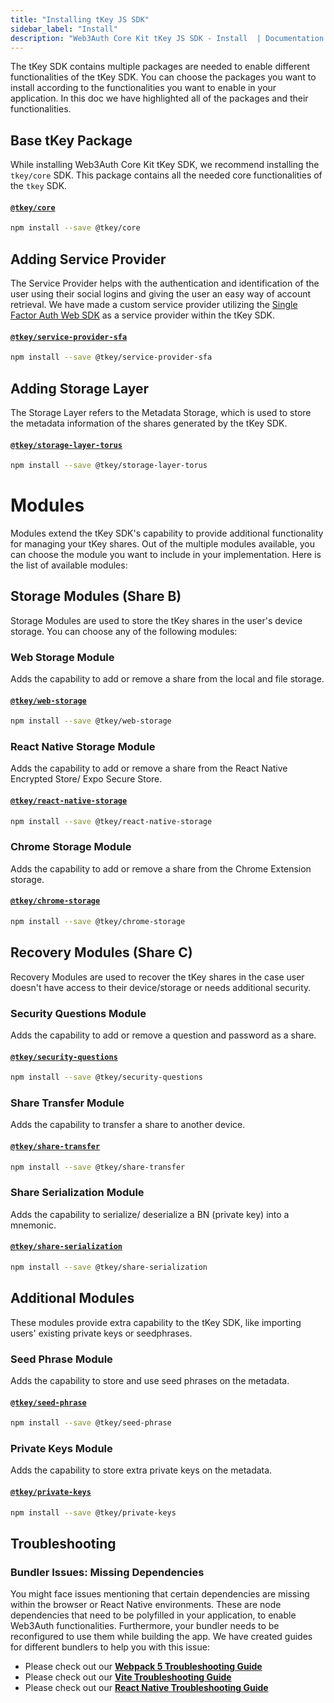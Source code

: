 ```yaml
---
title: "Installing tKey JS SDK"
sidebar_label: "Install"
description: "Web3Auth Core Kit tKey JS SDK - Install  | Documentation - Web3Auth"
---
```


The tKey SDK contains multiple packages are needed to enable different functionalities of the tKey
SDK. You can choose the packages you want to install according to the functionalities you want to
enable in your application. In this doc we have highlighted all of the packages and their
functionalities.

## Base tKey Package

While installing Web3Auth Core Kit tKey SDK, we recommend installing the `tkey/core` SDK. This
package contains all the needed core functionalities of the `tkey` SDK.

#### [`@tkey/core`](https://www.npmjs.com/package/@tkey/core)

```bash npm2yarn
npm install --save @tkey/core
```

## Adding Service Provider

The Service Provider helps with the authentication and identification of the user using their social
logins and giving the user an easy way of account retrieval. We have made a custom service provider
utilizing the [Single Factor Auth Web SDK](/sdk/core-kit/sfa-web/) as a service provider within the
tKey SDK.

#### [`@tkey/service-provider-sfa`](https://www.npmjs.com/package/@tkey/service-provider-sfa)

```bash npm2yarn
npm install --save @tkey/service-provider-sfa
```

## Adding Storage Layer

The Storage Layer refers to the Metadata Storage, which is used to store the metadata information of
the shares generated by the tKey SDK.

#### [`@tkey/storage-layer-torus`](https://www.npmjs.com/package/@tkey/storage-layer-torus)

```bash npm2yarn
npm install --save @tkey/storage-layer-torus
```

# Modules

Modules extend the tKey SDK's capability to provide additional functionality for managing your tKey
shares. Out of the multiple modules available, you can choose the module you want to include in your
implementation. Here is the list of available modules:

## Storage Modules (Share B)

Storage Modules are used to store the tKey shares in the user's device storage. You can choose any
of the following modules:

### Web Storage Module

Adds the capability to add or remove a share from the local and file storage.

#### [`@tkey/web-storage`](https://www.npmjs.com/package/@tkey/web-storage)

```bash npm2yarn
npm install --save @tkey/web-storage
```

### React Native Storage Module

Adds the capability to add or remove a share from the React Native Encrypted Store/ Expo Secure
Store.

#### [`@tkey/react-native-storage`](https://www.npmjs.com/package/@tkey/react-native-storage)

```bash npm2yarn
npm install --save @tkey/react-native-storage
```

### Chrome Storage Module

Adds the capability to add or remove a share from the Chrome Extension storage.

#### [`@tkey/chrome-storage`](https://www.npmjs.com/package/@tkey/chrome-storage)

```bash npm2yarn
npm install --save @tkey/chrome-storage
```

## Recovery Modules (Share C)

Recovery Modules are used to recover the tKey shares in the case user doesn't have access to their
device/storage or needs additional security.

### Security Questions Module

Adds the capability to add or remove a question and password as a share.

#### [`@tkey/security-questions`](https://www.npmjs.com/package/@tkey/security-questions)

```bash npm2yarn
npm install --save @tkey/security-questions
```

### Share Transfer Module

Adds the capability to transfer a share to another device.

#### [`@tkey/share-transfer`](https://www.npmjs.com/package/@tkey/share-transfer)

```bash npm2yarn
npm install --save @tkey/share-transfer
```

### Share Serialization Module

Adds the capability to serialize/ deserialize a BN (private key) into a mnemonic.

#### [`@tkey/share-serialization`](https://www.npmjs.com/package/@tkey/share-serialization)

```bash npm2yarn
npm install --save @tkey/share-serialization
```

## Additional Modules

These modules provide extra capability to the tKey SDK, like importing users' existing private keys
or seedphrases.

### Seed Phrase Module

Adds the capability to store and use seed phrases on the metadata.

#### [`@tkey/seed-phrase`](https://www.npmjs.com/package/@tkey/seed-phrase)

```bash npm2yarn
npm install --save @tkey/seed-phrase
```

### Private Keys Module

Adds the capability to store extra private keys on the metadata.

#### [`@tkey/private-keys`](https://www.npmjs.com/package/@tkey/private-keys)

```bash npm2yarn
npm install --save @tkey/private-keys
```

## Troubleshooting

### Bundler Issues: Missing Dependencies

You might face issues mentioning that certain dependencies are missing within the browser or React
Native environments. These are node dependencies that need to be polyfilled in your application, to
enable Web3Auth functionalities. Furthermore, your bundler needs to be reconfigured to use them
while building the app. We have created guides for different bundlers to help you with this issue:

- Please check out our **[Webpack 5 Troubleshooting Guide](/troubleshooting/webpack-issues)**
- Please check out our **[Vite Troubleshooting Guide](/troubleshooting/vite-issues)**
- Please check out our **[React Native Troubleshooting Guide](/troubleshooting/metro-issues)**
